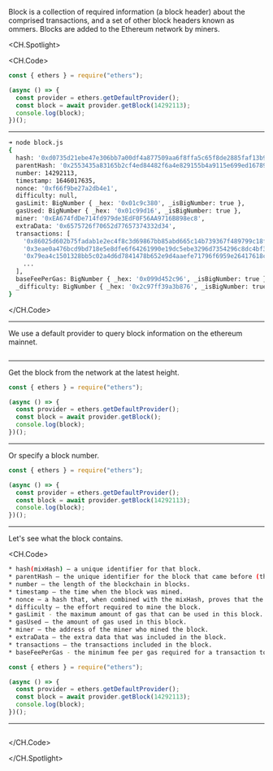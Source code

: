 Block is a collection of required information (a block header) about the comprised transactions, and a set of other block headers known as ommers. Blocks are added to the Ethereum network by miners.

<CH.Spotlight>

<CH.Code>

```js block.js
const { ethers } = require("ethers");

(async () => {
  const provider = ethers.getDefaultProvider();
  const block = await provider.getBlock(14292113);
  console.log(block);
})();
```

---

```sh output
➜ node block.js
{
  hash: '0xd0735d21ebe47e306bb7a00df4a877509aa6f8ffa5c65f8de2885faf13b9f95e',
  parentHash: '0x2553435a83165b2cf4ed84482f6a4e829155b4a9115e699ed16789dd28d503b7',
  number: 14292113,
  timestamp: 1646017635,
  nonce: '0xf66f9be27a2db4e1',
  difficulty: null,
  gasLimit: BigNumber { _hex: '0x01c9c380', _isBigNumber: true },
  gasUsed: BigNumber { _hex: '0x01c99d16', _isBigNumber: true },
  miner: '0xEA674fdDe714fd979de3EdF0F56AA9716B898ec8',
  extraData: '0x6575726f70652d77657374332d34',
  transactions: [
    '0x86025d602b75fadab1e2ec4f8c3d69867bb85abd665c14b739367f489799c18f',
    '0x3eae0a476bcd9bd718e5e8dfe6f64261990e19dc5ebe3296d7354296c8dc4bf3',
    '0x79ea4c1501328bb5c02a4d6d7841478b652e9d4aaefe71796f6959e26417618c',
    ...
  ],
  baseFeePerGas: BigNumber { _hex: '0x099d452c96', _isBigNumber: true },
  _difficulty: BigNumber { _hex: '0x2c97ff39a3b876', _isBigNumber: true }
}
```

</CH.Code>

---

We use a default provider to query block information on the ethereum mainnet.

```js block.js focus=4

```

---

Get the block from the network at the latest height.

```js block.js focus=5
const { ethers } = require("ethers");

(async () => {
  const provider = ethers.getDefaultProvider();
  const block = await provider.getBlock();
  console.log(block);
})();
```

---

Or specify a block number.

```js block.js focus=5
const { ethers } = require("ethers");

(async () => {
  const provider = ethers.getDefaultProvider();
  const block = await provider.getBlock(14292113);
  console.log(block);
})();
```

---

Let's see what the block contains.

<CH.Code>

```sh block
* hash(mixHash) – a unique identifier for that block.
* parentHash – the unique identifier for the block that came before (this is how blocks are linked in a chain).
* number – the length of the blockchain in blocks.
* timestamp – the time when the block was mined.
* nonce – a hash that, when combined with the mixHash, proves that the block has gone through proof-of-work.
* difficulty – the effort required to mine the block.
* gasLimit - the maximum amount of gas that can be used in this block.
* gasUsed – the amount of gas used in this block.
* miner – the address of the miner who mined the block.
* extraData – the extra data that was included in the block.
* transactions – the transactions included in the block.
* baseFeePerGas - the minimum fee per gas required for a transaction to be included in the block.
```

```js block.js focus=6
const { ethers } = require("ethers");

(async () => {
  const provider = ethers.getDefaultProvider();
  const block = await provider.getBlock(14292113);
  console.log(block);
})();
```

---

```sh output

```

</CH.Code>

</CH.Spotlight>
